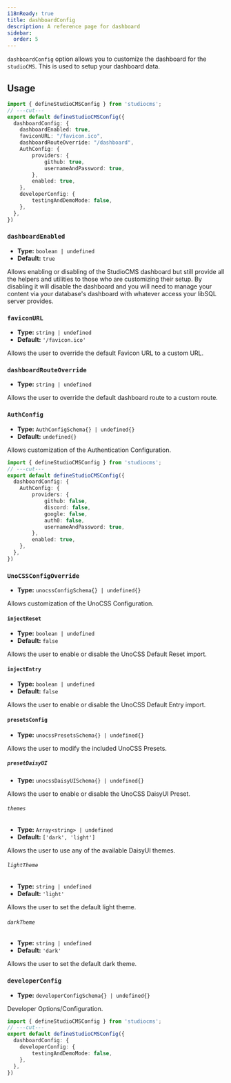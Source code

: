 ```yaml
---
i18nReady: true
title: dashboardConfig
description: A reference page for dashboard
sidebar:
  order: 5
---
```


`dashboardConfig` option allows you to customize the dashboard for the `studioCMS`. This is used to setup your dashboard data.

## Usage

```ts twoslash {2-16} title="studiocms.config.mjs"
import { defineStudioCMSConfig } from 'studiocms';
// ---cut---
export default defineStudioCMSConfig({
  dashboardConfig: {
    dashboardEnabled: true,
    faviconURL: "/favicon.ico",
    dashboardRouteOverride: "/dashboard",
    AuthConfig: {
        providers: {
            github: true,
            usernameAndPassword: true,
        },
        enabled: true,
    },
    developerConfig: {
        testingAndDemoMode: false,
    },
  },
})
```

### `dashboardEnabled`

- **Type:** `boolean | undefined`
- **Default:** `true`

Allows enabling or disabling of the StudioCMS dashboard but still provide all the helpers and utilities to those who are customizing their setup. By disabling it will disable the dashboard and you will need to manage your content via your database's dashboard with whatever access your libSQL server provides.


### `faviconURL`

- **Type:** `string | undefined`
- **Default:** `'/favicon.ico'`

Allows the user to override the default Favicon URL to a custom URL.

### `dashboardRouteOverride`

- **Type:** `string | undefined`

Allows the user to override the default dashboard route to a custom route.

### `AuthConfig`

- **Type:** `AuthConfigSchema{} | undefined{}`
- **Default:** `undefined{}`

Allows customization of the Authentication Configuration.

```ts twoslash {3-12} title="studiocms.config.mjs"
import { defineStudioCMSConfig } from 'studiocms';
// ---cut---
export default defineStudioCMSConfig({
  dashboardConfig: {
    AuthConfig: {
        providers: {
            github: false,
            discord: false,
            google: false,
            auth0: false,
            usernameAndPassword: true,
        },
        enabled: true,
    },
  },
})
```

### `UnoCSSConfigOverride`

- **Type:** `unocssConfigSchema{} | undefined{}`

Allows customization of the UnoCSS Configuration.

#### `injectReset`

- **Type:** `boolean | undefined`
- **Default:** `false`

Allows the user to enable or disable the UnoCSS Default Reset import.

#### `injectEntry`

- **Type:** `boolean | undefined`
- **Default:** `false`

Allows the user to enable or disable the UnoCSS Default Entry import.

#### `presetsConfig`

- **Type:** `unocssPresetsSchema{} | undefined{}`

Allows the user to modify the included UnoCSS Presets.

##### `presetDaisyUI`

- **Type:** `unocssDaisyUISchema{} | undefined{}`

Allows the user to enable or disable the UnoCSS DaisyUI Preset.

###### `themes`

- **Type:** `Array<string> | undefined`
- **Default:** `['dark', 'light']`

Allows the user to use any of the available DaisyUI themes.

###### `lightTheme`

- **Type:** `string | undefined`
- **Default:** `'light'`

Allows the user to set the default light theme.

###### `darkTheme`

- **Type:** `string | undefined`
- **Default:** `'dark'`

Allows the user to set the default dark theme.

### `developerConfig`

- **Type:** `developerConfigSchema{} | undefined{}`

Developer Options/Configuration.

```ts twoslash {3-5} title="studiocms.config.mjs"
import { defineStudioCMSConfig } from 'studiocms';
// ---cut---
export default defineStudioCMSConfig({
  dashboardConfig: {
    developerConfig: {
        testingAndDemoMode: false,
    },
  },
})
```

